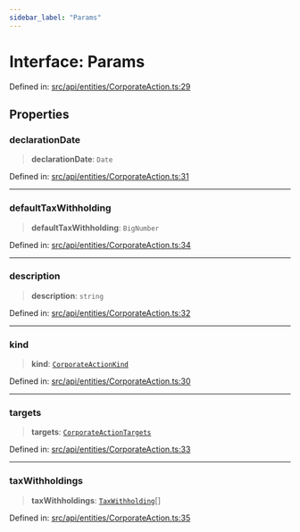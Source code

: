 ```yaml
---
sidebar_label: "Params"
---
```


# Interface: Params

Defined in: [src/api/entities/CorporateAction.ts:29](https://github.com/PolymeshAssociation/polymesh-sdk/blob/bee6a2fe7a8ce5db42a6982e793782182cde2153/src/api/entities/CorporateAction.ts#L29)

## Properties

### declarationDate

> **declarationDate**: `Date`

Defined in: [src/api/entities/CorporateAction.ts:31](https://github.com/PolymeshAssociation/polymesh-sdk/blob/bee6a2fe7a8ce5db42a6982e793782182cde2153/src/api/entities/CorporateAction.ts#L31)

***

### defaultTaxWithholding

> **defaultTaxWithholding**: `BigNumber`

Defined in: [src/api/entities/CorporateAction.ts:34](https://github.com/PolymeshAssociation/polymesh-sdk/blob/bee6a2fe7a8ce5db42a6982e793782182cde2153/src/api/entities/CorporateAction.ts#L34)

***

### description

> **description**: `string`

Defined in: [src/api/entities/CorporateAction.ts:32](https://github.com/PolymeshAssociation/polymesh-sdk/blob/bee6a2fe7a8ce5db42a6982e793782182cde2153/src/api/entities/CorporateAction.ts#L32)

***

### kind

> **kind**: [`CorporateActionKind`](../../CorporateActionBase/types/enumerations/CorporateActionKind.mdx)

Defined in: [src/api/entities/CorporateAction.ts:30](https://github.com/PolymeshAssociation/polymesh-sdk/blob/bee6a2fe7a8ce5db42a6982e793782182cde2153/src/api/entities/CorporateAction.ts#L30)

***

### targets

> **targets**: [`CorporateActionTargets`](../../CorporateActionBase/types/interfaces/CorporateActionTargets.mdx)

Defined in: [src/api/entities/CorporateAction.ts:33](https://github.com/PolymeshAssociation/polymesh-sdk/blob/bee6a2fe7a8ce5db42a6982e793782182cde2153/src/api/entities/CorporateAction.ts#L33)

***

### taxWithholdings

> **taxWithholdings**: [`TaxWithholding`](../../CorporateActionBase/types/interfaces/TaxWithholding.mdx)[]

Defined in: [src/api/entities/CorporateAction.ts:35](https://github.com/PolymeshAssociation/polymesh-sdk/blob/bee6a2fe7a8ce5db42a6982e793782182cde2153/src/api/entities/CorporateAction.ts#L35)
